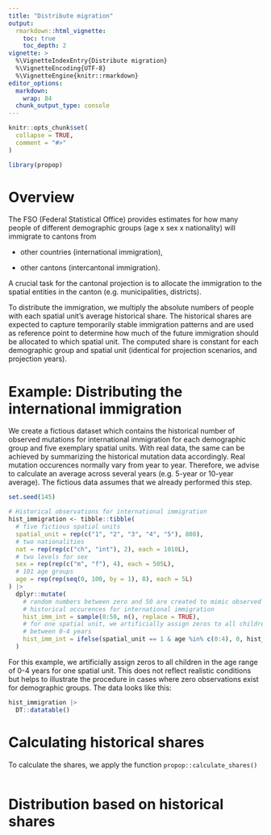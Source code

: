 ```yaml
---
title: "Distribute migration"
output: 
  rmarkdown::html_vignette:
    toc: true
    toc_depth: 2
vignette: >
  %\VignetteIndexEntry{Distribute migration}
  %\VignetteEncoding{UTF-8}
  %\VignetteEngine{knitr::rmarkdown}
editor_options: 
  markdown: 
    wrap: 84
  chunk_output_type: console
---
```


```r
knitr::opts_chunk$set(
  collapse = TRUE,
  comment = "#>"
)
```

```r
library(propop)
```

# Overview

The FSO (Federal Statistical Office) provides estimates for how many people of different demographic groups (age x sex x nationality) will immigrate to cantons from

- other countries (international immigration),

- other cantons (intercantonal immigration).

A crucial task for the cantonal projection is to allocate the immigration to the spatial entities in the canton (e.g. municipalities, districts).

To distribute the immigration, we multiply the absolute numbers of people with each spatial unit’s average historical share. The historical shares are expected to capture temporarily stable immigration patterns and are used as reference point to determine how much of the future immigration should be allocated to which spatial unit. The computed share is constant for each demographic group and spatial unit (identical for projection scenarios, and projection years). 

# Example: Distributing the international immigration

We create a fictious dataset which contains the historical number of observed mutations for international immigration for each demographic group and five exemplary spatial units. With real data, the same can be achieved by summarizing the historical mutation data accordingly. Real mutation occurences normally vary from year to year. Therefore, we advise to calculate an average across several years (e.g. 5-year or 10-year average). The fictious data assumes that we already performed this step. 

```r

set.seed(145)

# Historical observations for international immigration
hist_immigration <- tibble::tibble(
  # five fictious spatial units
  spatial_unit = rep(c("1", "2", "3", "4", "5"), 808),
  # two nationalities
  nat = rep(rep(c("ch", "int"), 2), each = 1010L),
  # two levels for sex
  sex = rep(rep(c("m", "f"), 4), each = 505L),
  # 101 age groups
  age = rep(rep(seq(0, 100, by = 1), 8), each = 5L)
) |>
  dplyr::mutate(
    # random numbers between zero and 50 are created to mimic observed 
    # historical occurences for international immigration
    hist_imm_int = sample(0:50, n(), replace = TRUE),
    # for one spatial unit, we artificially assign zeros to all children 
    # between 0-4 years
    hist_imm_int = ifelse(spatial_unit == 1 & age %in% c(0:4), 0, hist_imm_int)
  )
```

For this example, we artificially assign zeros to all children in the age range of 0-4 years for one spatial unit. This does not reflect realistic conditions but helps to illustrate the procedure in cases where zero observations exist for demographic groups. The data looks like this:

```r
hist_immigration |> 
  DT::datatable()
```

# Calculating historical shares

To calculate the shares, we apply the function `propop::calculate_shares()` 

```result
```

# Distribution based on historical shares
